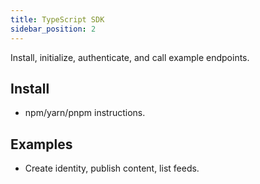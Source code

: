 ```yaml
---
title: TypeScript SDK
sidebar_position: 2
---
```


Install, initialize, authenticate, and call example endpoints.

## Install
- npm/yarn/pnpm instructions.

## Examples
- Create identity, publish content, list feeds.
